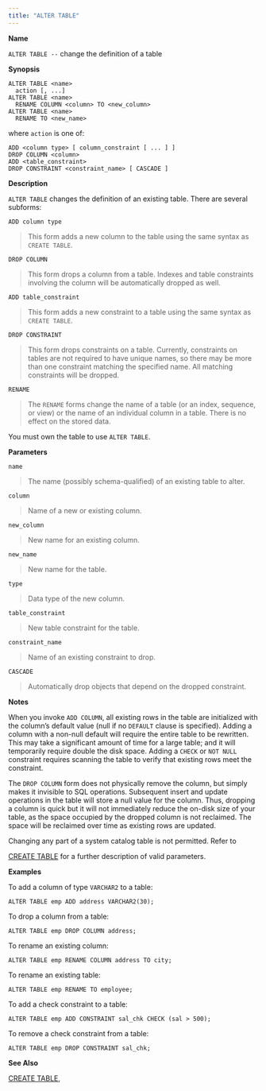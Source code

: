 ```yaml
---
title: "ALTER TABLE"
---
```


**Name**

`ALTER TABLE --` change the definition of a table

**Synopsis**

``` text
ALTER TABLE <name>
  action [, ...]
ALTER TABLE <name>
  RENAME COLUMN <column> TO <new_column>
ALTER TABLE <name>
  RENAME TO <new_name>
```

where `action` is one of:

``` text
ADD <column type> [ column_constraint [ ... ] ]
DROP COLUMN <column>
ADD <table_constraint>
DROP CONSTRAINT <constraint_name> [ CASCADE ]
```

**Description**

`ALTER TABLE` changes the definition of an existing table. There are several subforms:

`ADD column type`

> This form adds a new column to the table using the same syntax as `CREATE TABLE`.

`DROP COLUMN`

> This form drops a column from a table. Indexes and table constraints involving the column will be automatically dropped as well.

`ADD table_constraint`

> This form adds a new constraint to a table using the same syntax as `CREATE TABLE`.

`DROP CONSTRAINT`

> This form drops constraints on a table. Currently, constraints on tables are not required to have unique names, so there may be more than one constraint matching the specified name. All matching constraints will be dropped.

`RENAME`

> The `RENAME` forms change the name of a table (or an index, sequence, or view) or the name of an individual column in a table. There is no effect on the stored data.

You must own the table to use `ALTER TABLE`.

**Parameters**

`name`

> The name (possibly schema-qualified) of an existing table to alter.

`column`

> Name of a new or existing column.

`new_column`

> New name for an existing column.

`new_name`

> New name for the table.

`type`

> Data type of the new column.

`table_constraint`

> New table constraint for the table.

`constraint_name`

> Name of an existing constraint to drop.

`CASCADE`

> Automatically drop objects that depend on the dropped constraint.

**Notes**

When you invoke `ADD COLUMN`, all existing rows in the table are initialized with the column’s default value (null if no `DEFAULT` clause is specified). Adding a column with a non-null default will require the entire table to be rewritten. This may take a significant amount of time for a large table; and it will temporarily require double the disk space. Adding a `CHECK` or `NOT NULL` constraint requires scanning the table to verify that existing rows meet the constraint.

The `DROP COLUMN` form does not physically remove the column, but simply makes it invisible to SQL operations. Subsequent insert and update operations in the table will store a null value for the column. Thus, dropping a column is quick but it will not immediately reduce the on-disk size of your table, as the space occupied by the dropped column is not reclaimed. The space will be reclaimed over time as existing rows are updated.

Changing any part of a system catalog table is not permitted. Refer to

[CREATE TABLE](create_table) for a further description of valid parameters.

**Examples**

To add a column of type `VARCHAR2` to a table:

``` text
ALTER TABLE emp ADD address VARCHAR2(30);
```

To drop a column from a table:

``` text
ALTER TABLE emp DROP COLUMN address;
```

To rename an existing column:

``` text
ALTER TABLE emp RENAME COLUMN address TO city;
```

To rename an existing table:

``` text
ALTER TABLE emp RENAME TO employee;
```

To add a check constraint to a table:

``` text
ALTER TABLE emp ADD CONSTRAINT sal_chk CHECK (sal > 500);
```

To remove a check constraint from a table:

``` text
ALTER TABLE emp DROP CONSTRAINT sal_chk;
```

**See Also**

[CREATE TABLE](create_table),
